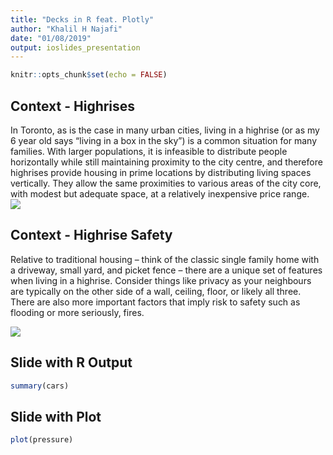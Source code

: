```yaml
---
title: "Decks in R feat. Plotly"
author: "Khalil H Najafi"
date: "01/08/2019"
output: ioslides_presentation
---
```


```r
knitr::opts_chunk$set(echo = FALSE)
```

## Context - Highrises

In Toronto, as is the case in many urban cities, living in a highrise (or as my 6 year old says "living in a box in the sky") is a common situation for many families.  With larger populations, it is infeasible to distribute people horizontally while still maintaining proximity to the city centre, and therefore highrises provide housing in prime locations by distributing living spaces vertically.  They allow the same proximities to various areas of the city core, with modest but adequate space, at a relatively inexpensive price range.  
![](toronto-skyline-graphic.png)



## Context - Highrise Safety

Relative to traditional housing -- think of the classic single family home with a driveway, small yard, and picket fence -- there are a unique set of features when living in a highrise.  Consider things like privacy as your neighbours are typically on the other side of a wall, ceiling, floor, or likely all three.  There are also more important factors that imply risk to safety such as flooding or more seriously, fires.



![](toronto-skyline-graphic.png)


## Slide with R Output

```r
summary(cars)
```

## Slide with Plot

```r
plot(pressure)
```

